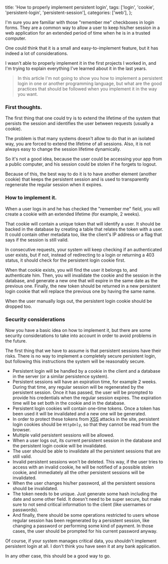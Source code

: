   title: 'How to properly implement persistent login',
  tags: ['login', 'cookie', 'persistent-login', 'persistent-session'],
  categories: ['web'],
};

I'm sure you are familiar with those "remember me" checkboxes in login forms. They are a common way to allow a user to keep his/her session in a web application for an extended period of time when he is in a trusted computer.

One could think that it is a small and easy-to-implement feature, but it has indeed a lot of considerations.

I wasn't able to properly implement it in the first projects I worked in, and I'm trying to explain everything I've learned about it in the last years.

> In this article I'm not going to show you how to implement a persistent login in one or another programming language, but what are the good practices that should be followed when you implement it in the way you want.

### First thoughts.

The first thing that one could try is to extend the lifetime of the system that persists the session and identifies the user between requests (usually a cookie). 

The problem is that many systems doesn't allow to do that in an isolated way, you are forced to extend the lifetime of all sessions. Also, it is not always easy to change the session lifetime dynamically.

So it's not a good idea, because the user could be accessing your app from a public computer, and his session could be stolen if he forgets to logout. 

Because of this, the best way to do it is to have another element (another cookie) that keeps the persistent session and is used to transparently regenerate the regular session when it expires.

### How to implement it.

When a user logs in and he has checked the "remember me" field, you will create a cookie with an extended lifetime (for example, 2 weeks).

That cookie will contain a unique token that will identify a user. It should be backed in the database by creating a table that relates the token with a user. It could contain other metadata too, like the client's IP address or a flag that says if the session is still valid.

In consecutive requests, your system will keep checking if an authenticated user exists, but if not, instead of redirecting to a login or returning a 403 status, it should check for the persistent login cookie first.

When that cookie exists, you will find the user it belongs to, and authenticate him. Then, you will invalidate the cookie and the session in the database, and generate a new one that will expire in the same date as the previous one. Finally, the new token should be returned in a new persistent login cookie that will replace the previous one by having the same name.

When the user manually logs out, the persistent login cookie should be dropped too.

### Security considerations

Now you have a basic idea on how to implement it, but there are some security considerations to take into account in order to avoid problems in the future.

The first thing that we have to assume is that persistent sessions have their risks. There is no way to implement a completely secure persistent login, but following this instructions the system will be reasonably secure.

* Persistent login will be handled by a cookie in the client and a database in the server (or a similar persistence system).
* Persistent sessions will have an expiration time, for example 2 weeks. During that time, any regular session will be regenerated by the persistent session. Once it has passed, the user will be prompted to provide his credentials when the regular session expires. The expiration time will be set both in the cookie and in the database.
* Persistent login cookies will contain one-time tokens. Once a token has been used it will be invalidated and a new one will be generated.
* In order to protect these tokens from [XSS](https://en.wikipedia.org/wiki/Cross-site_scripting) attacks in the site, persistent login cookies should be `HttpOnly`, so that they cannot be read from the browser.
* Multiple valid persistent sessions will be allowed.
* When a user logs out, its current persistent session in the database and the persistent login cookie will be invalidated.
* The user should be able to invalidate all the persistent sessions that are still valid.
* Invalid persistent sessions won't be deleted. This way, if the user tries to access with an invalid cookie, he will be notified of a possible stolen cookie, and immediately all the other persistent sessions will be invalidated.
* When the user changes his/her password, all the persistent sessions should be invalidated.
* The token needs to be unique. Just generate some hash including the date and some other field. It doesn't need to be super secure, but make sure to not send critical information to the client (like usernames or passwords).
* And finally, there should be some operations restricted to users whose regular session has been regenerated by a persistent session, like changing a password or performing some kind of payment. In those cases, the user should be prompted for his current password anyway.

Of course, if your system manages critical data, you shouldn't implement persistent login at all. I don't think you have seen it at any bank application.

In any other case, this should be a good way to go.
